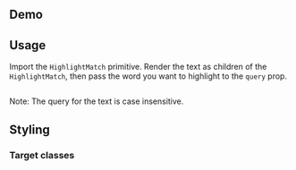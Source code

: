 

## Demo

<HighlightMatchDemo />

## Usage

Import the `HighlightMatch` primitive. Render the text as children of the `HighlightMatch`, then pass the word you want to highlight to the `query` prop.

<Example>
  <HighlightMatchDefaultExample />
  
  <ExampleCode>

```tsx file=./examples/HighlightMatchDefaultExample.tsx

```

  </ExampleCode>
</Example>

Note: The query for the text is case insensitive.

## Styling

### Target classes

<ComponentStyleDisplay componentName="HighlightMatch" />
